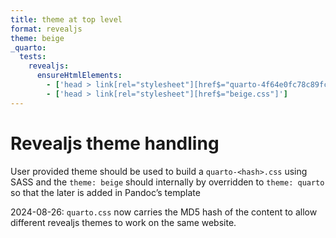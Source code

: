 ```yaml
---
title: theme at top level
format: revealjs
theme: beige
_quarto:
  tests:
    revealjs:
      ensureHtmlElements:
        - ['head > link[rel="stylesheet"][href$="quarto-4f64e0fc78c89fc90127583bb01c366c.css"]']
        - ['head > link[rel="stylesheet"][href$="beige.css"]']
---
```


# Revealjs theme handling

User provided theme should be used to build a `quarto-<hash>.css` using SASS and the `theme: beige` should internally by overridden to `theme: quarto` so that the later is added in Pandoc's template

2024-08-26: `quarto.css` now carries the MD5 hash of the content to allow different revealjs themes to work on the same website.
